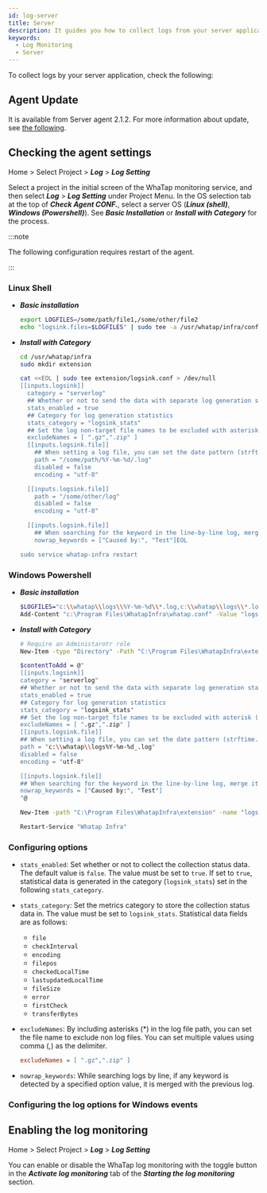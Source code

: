 ```yaml
---
id: log-server
title: Server
description: It guides you how to collect logs from your server application.
keywords:
  - Log Monitoring
  - Server
---
```


To collect logs by your server application, check the following:

## Agent Update

It is available from Server agent 2.1.2. For more information about update, see [the following](../server/agent-update).

## Checking the agent settings

Home > Select Project > **_Log_** > **_Log Setting_**

Select a project in the initial screen of the WhaTap monitoring service, and then select **_Log_** > **_Log Setting_** under Project Menu. In the OS selection tab at the top of **_Check Agent CONF._**, select a server OS (**_Linux (shell)_**, **_Windows (Powershell)_**). See **_Basic Installation_** or **_Install with Category_** for the process. 

:::note

The following configuration requires restart of the agent.

:::

### Linux Shell

- **_Basic installation_**

  ```bash title='Linux Shell'
  export LOGFILES=/some/path/file1,/some/other/file2
  echo "logsink.files=$LOGFILES" | sudo tee -a /usr/whatap/infra/conf/whatap.conf
  ```

- **_Install with Category_**

  ```bash title='Linux Shell' {7-12,14,15,25,26} showLineNumbers
  cd /usr/whatap/infra
  sudo mkdir extension

  cat <<EOL | sudo tee extension/logsink.conf > /dev/null
  [[inputs.logsink]]
    category = "serverlog"
    ## Whether or not to send the data with separate log generation statistics
    stats_enabled = true 
    ## Category for log generation statistics
    stats_category = "logsink_stats"
    ## Set the log non-target file names to be excluded with asterisk (*) in the log file path 
    excludeNames = [ ".gz",".zip" ] 
    [[inputs.logsink.file]]
      ## When setting a log file, you can set the date pattern (strftime.org).
      path = "/some/path/%Y-%m-%d/.log" 
      disabled = false
      encoding = "utf-8"

    [[inputs.logsink.file]]
      path = "/some/other/log"
      disabled = false
      encoding = "utf-8"

    [[inputs.logsink.file]]
      ## When searching for the keyword in the line-by-line log, merge it with the previous log.
      nowrap_keywords = ["Caused by:", "Test"]EOL

  sudo service whatap-infra restart
  ```

### Windows Powershell

- **_Basic installation_**

  ```bash title='Windows Powershell'
  $LOGFILES="c:\\whatap\\logs\\%Y-%m-%d\\*.log,c:\\whatap\\logs\\*.log"
  Add-Content "c:\Program Files\WhatapInfra\whatap.conf" -Value "logsink.files=$LOGFILES"
  ```

- **_Install with Category_**

  ```bash title='Windows Powershell' {7-11,14,15,20,21} showLineNumbers
  # Require an Administarotr role
  New-Item -type "Directory" -Path "C:\Program Files\WhatapInfra\extension"

  $contentToAdd = @"
  [[inputs.logsink]]
  category = "serverlog"
  ## Whether or not to send the data with separate log generation statistics
  stats_enabled = true 
  ## Category for log generation statistics
  stats_category = "logsink_stats"
  ## Set the log non-target file names to be excluded with asterisk (*) in the log file path 
  excludeNames = [ ".gz",".zip" ] 
  [[inputs.logsink.file]]
  ## When setting a log file, you can set the date pattern (strftime.org).
  path = "c:\\whatap\\logs%Y-%m-%d_.log"
  disabled = false
  encoding = "utf-8"

  [[inputs.logsink.file]]
  ## When searching for the keyword in the line-by-line log, merge it with the previous log. 
  nowrap_keywords = ["Caused by:", "Test"]
  "@

  New-Item -path "C:\Program Files\WhatapInfra\extension" -name "logsink.conf" -type "file" -value $contentToAdd -Force

  Restart-Service "Whatap Infra"
  ```

### Configuring options

- `stats_enabled`: Set whether or not to collect the collection status data. The default value is `false`. The value must be set to `true`. If set to `true`, statistical data is generated in the category (`logsink_stats`) set in the following `stats_category`.

- `stats_category`: Set the metrics category to store the collection status data in. The value must be set to `logsink_stats`. Statistical data fields are as follows:

  - `file`
  - `checkInterval`
  - `encoding`
  - `filepos`
  - `checkedLocalTime`
  - `lastupdatedLocalTime`
  - `fileSize`
  - `error`
  - `firstCheck`
  - `transferBytes`

- `excludeNames`: By including asterisks (\*) in the log file path, you can set the file name to exclude non log files. You can set multiple values using comma (,) as the delimiter.

  ```ini title='Example'
  excludeNames = [ ".gz",".zip" ]
  ```

- `nowrap_keywords`: While searching logs by line, if any keyword is detected by a specified option value, it is merged with the previous log.

### Configuring the log options for Windows events


<Logserverwindowsevent />

## Enabling the log monitoring

Home > Select Project > **_Log_** > **_Log Setting_**

You can enable or disable the WhaTap log monitoring with the toggle button in the **_Activate log monitoring_** tab of the **_Starting the log monitoring_** section. 


<Logjavastart />


<Logactivenote />
